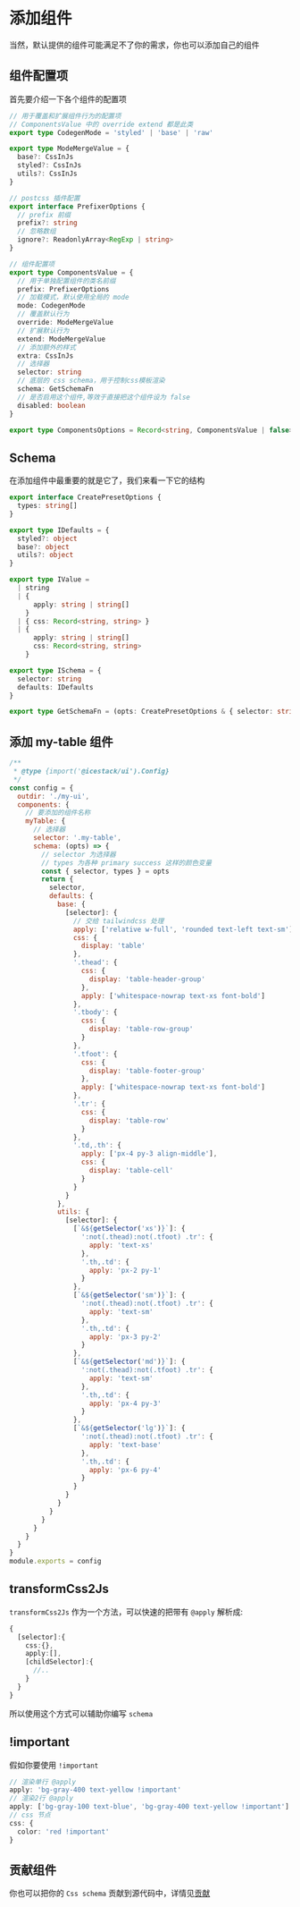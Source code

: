 # 添加组件

当然，默认提供的组件可能满足不了你的需求，你也可以添加自己的组件

## 组件配置项

首先要介绍一下各个组件的配置项

```ts
// 用于覆盖和扩展组件行为的配置项
// ComponentsValue 中的 override extend 都是此类
export type CodegenMode = 'styled' | 'base' | 'raw'

export type ModeMergeValue = {
  base?: CssInJs
  styled?: CssInJs
  utils?: CssInJs
}

// postcss 插件配置
export interface PrefixerOptions {
  // prefix 前缀
  prefix?: string
  // 忽略数组
  ignore?: ReadonlyArray<RegExp | string>
}

// 组件配置项
export type ComponentsValue = {
  // 用于单独配置组件的类名前缀
  prefix: PrefixerOptions
  // 加载模式，默认使用全局的 mode
  mode: CodegenMode
  // 覆盖默认行为
  override: ModeMergeValue
  // 扩展默认行为
  extend: ModeMergeValue
  // 添加额外的样式
  extra: CssInJs
  // 选择器
  selector: string
  // 底层的 css schema，用于控制css模板渲染
  schema: GetSchemaFn
  // 是否启用这个组件,等效于直接把这个组件设为 false
  disabled: boolean
}

export type ComponentsOptions = Record<string, ComponentsValue | false>
```

## Schema

在添加组件中最重要的就是它了，我们来看一下它的结构

```ts
export interface CreatePresetOptions {
  types: string[]
}

export type IDefaults = {
  styled?: object
  base?: object
  utils?: object
}

export type IValue =
  | string
  | {
      apply: string | string[]
    }
  | { css: Record<string, string> }
  | {
      apply: string | string[]
      css: Record<string, string>
    }

export type ISchema = {
  selector: string
  defaults: IDefaults
}

export type GetSchemaFn = (opts: CreatePresetOptions & { selector: string }) => ISchema
```

## 添加 my-table 组件

```js
/**
 * @type {import('@icestack/ui').Config}
 */
const config = {
  outdir: './my-ui',
  components: {
    // 要添加的组件名称
    myTable: {
      // 选择器
      selector: '.my-table',
      schema: (opts) => {
        // selector 为选择器
        // types 为各种 primary success 这样的颜色变量
        const { selector, types } = opts
        return {
          selector,
          defaults: {
            base: {
              [selector]: {
                // 交给 tailwindcss 处理
                apply: ['relative w-full', 'rounded text-left text-sm'],
                css: {
                  display: 'table'
                },
                '.thead': {
                  css: {
                    display: 'table-header-group'
                  },
                  apply: ['whitespace-nowrap text-xs font-bold']
                },
                '.tbody': {
                  css: {
                    display: 'table-row-group'
                  }
                },
                '.tfoot': {
                  css: {
                    display: 'table-footer-group'
                  },
                  apply: ['whitespace-nowrap text-xs font-bold']
                },
                '.tr': {
                  css: {
                    display: 'table-row'
                  }
                },
                '.td,.th': {
                  apply: ['px-4 py-3 align-middle'],
                  css: {
                    display: 'table-cell'
                  }
                }
              }
            },
            utils: {
              [selector]: {
                [`&${getSelector('xs')}`]: {
                  ':not(.thead):not(.tfoot) .tr': {
                    apply: 'text-xs'
                  },
                  '.th,.td': {
                    apply: 'px-2 py-1'
                  }
                },
                [`&${getSelector('sm')}`]: {
                  ':not(.thead):not(.tfoot) .tr': {
                    apply: 'text-sm'
                  },
                  '.th,.td': {
                    apply: 'px-3 py-2'
                  }
                },
                [`&${getSelector('md')}`]: {
                  ':not(.thead):not(.tfoot) .tr': {
                    apply: 'text-sm'
                  },
                  '.th,.td': {
                    apply: 'px-4 py-3'
                  }
                },
                [`&${getSelector('lg')}`]: {
                  ':not(.thead):not(.tfoot) .tr': {
                    apply: 'text-base'
                  },
                  '.th,.td': {
                    apply: 'px-6 py-4'
                  }
                }
              }
            }
          }
        }
      }
    }
  }
}
module.exports = config
```

## transformCss2Js

`transformCss2Js` 作为一个方法，可以快速的把带有 `@apply` 解析成:

```ts
{
  [selector]:{
    css:{},
    apply:[],
    [childSelector]:{
      //..
    }
  }
}
```

所以使用这个方式可以辅助你编写 `schema`

## !important

假如你要使用 `!important`

```ts
// 渲染单行 @apply
apply: 'bg-gray-400 text-yellow !important'
// 渲染2行 @apply
apply: ['bg-gray-100 text-blue', 'bg-gray-400 text-yellow !important']
// css 节点
css: {
  color: 'red !important'
}
```

## 贡献组件

你也可以把你的 `Css schema` 贡献到源代码中，详情见[贡献](/docs/contribute)